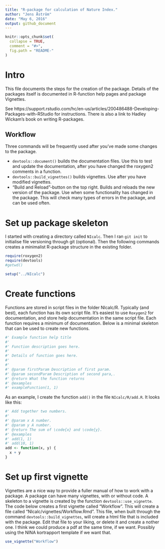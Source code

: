 ```yaml
---
title: "R-package for calculation of Nature Index."
author: "Jens Åström"
date: "May 6, 2016"
output: github_document
---
```


<!-- README.md is generated from README.Rmd. Please edit that file -->

```r
knitr::opts_chunk$set(
  collapse = TRUE,
  comment = "#>",
  fig.path = "README-"
)
```


Intro
====================
This file documents the steps for the creation of the package. Details of the packages itself is documented in R-function help pages and package Vignettes.

See https://support.rstudio.com/hc/en-us/articles/200486488-Developing-Packages-with-RStudio for instructions. There is also a link to Hadley Wickam's book on writing R-packages.

Workflow
-----------
Three commands will be frequently used after you've made some changes to the package.

- `devtools::document()` builds the documentation files. Use this to test and update the documentation, after you have changed the roxygen2 comments in a function.
- `devtools::build_vignettes()` builds vignettes. Use after you have modified vignettes.
- "Build and Reload"-button on the top right. Builds and reloads the new version of the package. Use when some functionality has changed in the package. This will check many types of errors in the package, and can be used often.



Set up package skeleton
==========
I started with creating a directory called `NIcalc`. Then I ran `git init` to initialise file versioning through git (optional). Then the following commands creates a minimalist R-package structure in the existing folder.

```r
require(roxygen2)
require(devtools)
#getwd()

setup("../NIcalc")
```


Create functions
=================
Functions are stored in script files in the folder NIcalc/R. Typically (and best), each function has its own script file. It's easiest to use `Roxygen2` for documentation, and store help documentation in the same script file. Each function requires a minimum of documentation. Below is a minimal skeleton that can be used to create new functions.


```r
#' Example function help title
#' 
#' Function description goes here.
#' 
#' Details of function goes here.
#' 
#'
#' @param firstParam Description of first param.
#' @param secondParam Description of second para,.
#' @return What the function returns
#' @examples
#' exampleFunction(1, 1)
```

As an example, I create the function `add()` in the file `NIcalc/R/add.R`. It looks like this:


```r
#' Add together two numbers.
#' 
#' @param x A number.
#' @param y A number.
#' @return The sum of \code{x} and \code{y}.
#' @examples
#' add(1, 1)
#' add(10, 1)
add <- function(x, y) {
  x + y
}


```




Set up first vignette
=============
Vignettes are a nice way to provide a fuller manual of how to work with a package. A package can have many vignettes, with or without code. A skeleton to a vignette is created by the function `devtools::use_vignette`. The code below creates a first vignette called "Workflow". This will create a file called "NIcalc/vignettes/Workflow.Rmd". This file, when built through the command `devtools::build_vignettes`, will create a html file that is included with the package. Edit that file to your liking, or delete it and create a nother one.  I think we could produce a pdf at the same time, if we want. Possibly using the NINA kortrapport template if we want that.

```r
use_vignette("Workflow")
```



